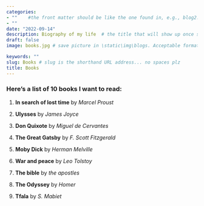 ```yaml
---
categories:  
- ""    #the front matter should be like the one found in, e.g., blog2.md. It cannot be like the normal Rmd we used
- ""
date: "2022-09-14"
description: Biography of my life  # the title that will show up once someone gets to this page
draft: false
image: books.jpg # save picture in \static\img\blogs. Acceptable formats= jpg, jpeg, or png . Your iPhone pics wont work

keywords: ""
slug: Books # slug is the shorthand URL address... no spaces plz
title: Books 
---
```


### Here's a list of 10 books I want to read: 

1. **In search of lost time** by *Marcel Proust* 

2. **Ulysses** by *James Joyce*  

3. **Don Quixote** by *Miguel de Cervantes* 

5. **The Great Gatsby** by *F. Scott Fitzgerald* 

6. **Moby Dick** by *Herman Melville*

7. **War and peace** by *Leo Tolstoy*

8. **The bible** by *the apostles* 

9. **The Odyssey** by *Homer* 

10. **Tfala** by *S. Mabiet* 
  
  